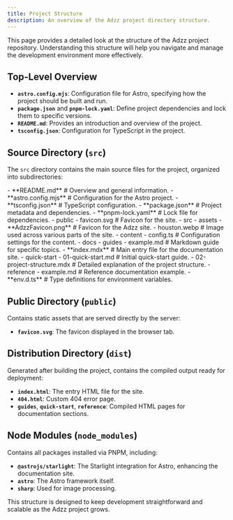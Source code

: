 ```yaml
---
title: Project Structure
description: An overview of the Adzz project directory structure.
---
```


This page provides a detailed look at the structure of the Adzz project repository. Understanding this structure will help you navigate and manage the development environment more effectively.

## Top-Level Overview

- **`astro.config.mjs`**: Configuration file for Astro, specifying how the project should be built and run.
- **`package.json`** and **`pnpm-lock.yaml`**: Define project dependencies and lock them to specific versions.
- **`README.md`**: Provides an introduction and overview of the project.
- **`tsconfig.json`**: Configuration for TypeScript in the project.

## Source Directory (`src`)

The `src` directory contains the main source files for the project, organized into subdirectories:


<FileTree>
- **README.md**                     # Overview and general information.
- **astro.config.mjs**              # Configuration for the Astro project.
- **tsconfig.json**                 # TypeScript configuration.
- **package.json**                  # Project metadata and dependencies.
- **pnpm-lock.yaml**                # Lock file for dependencies.
- public
  - favicon.svg                     # Favicon for the site.
- src
  - assets
    - **AdzzFavicon.png**           # Favicon for the Adzz site.
    - houston.webp                  # Image used across various parts of the site.
  - content
    - config.ts                     # Configuration settings for the content.
    - docs
      - guides
        - example.md                # Markdown guide for specific topics.
      - **index.mdx**               # Main entry file for the documentation site.
      - quick-start
        - 01-quick-start.md         # Initial quick-start guide.
        - 02-project-structure.mdx  # Detailed explanation of the project structure.
      - reference
        - example.md                # Reference documentation example.
  - **env.d.ts**                    # Type definitions for environment variables.
</FileTree>

## Public Directory (`public`)

Contains static assets that are served directly by the server:

- **`favicon.svg`**: The favicon displayed in the browser tab.

## Distribution Directory (`dist`)

Generated after building the project, contains the compiled output ready for deployment:

- **`index.html`**: The entry HTML file for the site.
- **`404.html`**: Custom 404 error page.
- **`guides`**, **`quick-start`**, **`reference`**: Compiled HTML pages for documentation sections.

## Node Modules (`node_modules`)

Contains all packages installed via PNPM, including:

- **`@astrojs/starlight`**: The Starlight integration for Astro, enhancing the documentation site.
- **`astro`**: The Astro framework itself.
- **`sharp`**: Used for image processing.

This structure is designed to keep development straightforward and scalable as the Adzz project grows.
